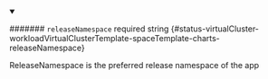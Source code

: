 
<details className="config-field" data-expandable="false" open>
<summary>

####### `releaseNamespace` <span className="config-field-required" data-required="false">required</span> <span className="config-field-type">string</span> <span className="config-field-default"></span> <span className="config-field-enum"></span> {#status-virtualCluster-workloadVirtualClusterTemplate-spaceTemplate-charts-releaseNamespace}

ReleaseNamespace is the preferred release namespace of the app

</summary>



</details>
